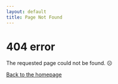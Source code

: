 ```yaml
---
layout: default
title: Page Not Found
---
```


# 404 error

The requested page could not be found. ☹️

[Back to the homepage](./index.qmd)
